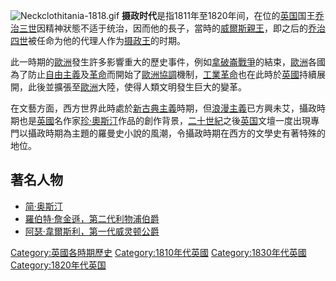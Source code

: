 {{noteTA
|1=zh:佐治;zh-hans:乔治;zh-hk:佐治;zh-sg:乔治;zh-tw:喬治;zh-cn:乔治
|2= zh-cn:简; zh-hant:珍;
}}
[[File:Neckclothitania-1818.gif|thumb]]
'''摄政时代'''是指1811年至1820年间，在位的[[英国|英国]]国王[[乔治三世|乔治三世]]因精神狀態不适于统治，因而他的長子，當時的[[威爾斯親王|威爾斯親王]]，即之后的[[乔治四世|乔治四世]]被任命为他的代理人作为[[摄政王|摄政王]]的时期。

此一時期的[[歐洲|歐洲]]發生許多影響重大的歷史事件，例如[[拿破崙戰爭|拿破崙戰爭]]的結束，[[歐洲|歐洲]]各國為了防止[[自由主義|自由主義]]及[[革命|革命]]而開始了[[歐洲協調|歐洲協調]]機制，[[工業革命|工業革命]]也在此時於[[英國|英國]]持續展開，此後並擴張至[[歐洲|歐洲]]大陸，使得人類文明發生巨大的變革。

在文藝方面，西方世界此時處於[[新古典主義|新古典主義]]時期，但[[浪漫主義|浪漫主義]]已方興未艾，攝政時期也是[[英國|英國]]名作家[[珍·奧斯汀|珍·奧斯汀]]作品的創作背景，[[二十世紀|二十世紀]]之後[[英国|英国]]文壇一度出現專門以攝政時期為主題的羅曼史小說的風潮，令攝政時期在西方的文學史有著特殊的地位。

== 著名人物==
* [[简·奥斯汀|简·奥斯汀]]
* [[羅伯特·詹金遜，第二代利物浦伯爵|羅伯特·詹金遜，第二代利物浦伯爵]]
* [[阿瑟·韋爾斯利，第一代威灵顿公爵|阿瑟·韋爾斯利，第一代威灵顿公爵]]


{{英国小作品}}

[[Category:英國各時期歷史|Category:英國各時期歷史]]
[[Category:1810年代英國|Category:1810年代英國]]
[[Category:1830年代英國|Category:1830年代英國]]
[[Category:1820年代英国|Category:1820年代英国]]